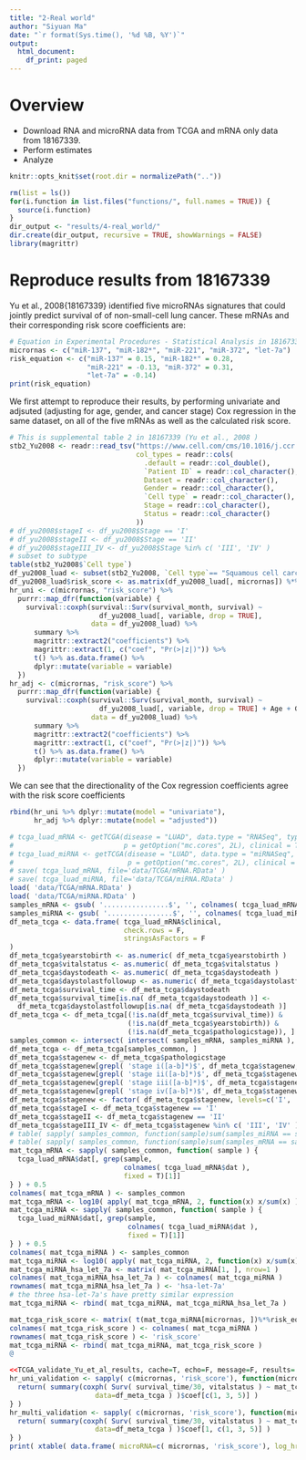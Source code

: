 ```yaml
---
title: "2-Real world"
author: "Siyuan Ma"
date: "`r format(Sys.time(), '%d %B, %Y')`"
output:
  html_document:
    df_print: paged
---
```

# Overview
- Download RNA and microRNA data from TCGA and mRNA only data from 18167339.
- Perform estimates
- Analyze
```r
knitr::opts_knit$set(root.dir = normalizePath(".."))
```
```r
rm(list = ls())
for(i.function in list.files("functions/", full.names = TRUE)) {
  source(i.function)
}
dir_output <- "results/4-real_world/"
dir.create(dir_output, recursive = TRUE, showWarnings = FALSE)
library(magrittr)
```
# Reproduce results from 18167339
Yu et al., 2008{18167339} identified five microRNAs signatures that could jointly predict survival of of non-small-cell lung cancer. These mRNAs and their corresponding risk score coefficients are:
```r
# Equation in Experimental Procedures - Statistical Analysis in 18167339
micrornas <- c("miR-137", "miR-182*", "miR-221", "miR-372", "let-7a")
risk_equation <- c("miR-137" = 0.15, "miR-182*" = 0.28, 
                   "miR-221" = -0.13, "miR-372" = 0.31,
                   "let-7a" = -0.14)
print(risk_equation)
```
We first attempt to reproduce their results, by performing univariate and adjsuted (adjusting for age, gender, and cancer stage) Cox regression in the same dataset, on all of the five mRNAs as well as the calculated risk score.
```r
# This is supplemental table 2 in 18167339 (Yu et al., 2008 )
stb2_Yu2008 <- readr::read_tsv("https://www.cell.com/cms/10.1016/j.ccr.2007.12.008/attachment/746b948d-33a2-4121-a180-aacd7eec6161/mmc2.txt",
                               col_types = readr::cols(
                                 .default = readr::col_double(),
                                 `Patient ID` = readr::col_character(),
                                 Dataset = readr::col_character(),
                                 Gender = readr::col_character(),
                                 `Cell type` = readr::col_character(),
                                 Stage = readr::col_character(),
                                 Status = readr::col_character()
                               ))
# df_yu2008$stageI <- df_yu2008$Stage == 'I'
# df_yu2008$stageII <- df_yu2008$Stage == 'II'
# df_yu2008$stageIII_IV <- df_yu2008$Stage %in% c( 'III', 'IV' )
# subset to subtype
table(stb2_Yu2008$`Cell type`)
df_yu2008_luad <- subset(stb2_Yu2008, `Cell type`== "Squamous cell carcinoma")
df_yu2008_luad$risk_score <- as.matrix(df_yu2008_luad[, micrornas]) %*% risk_equation
hr_uni <- c(micrornas, "risk_score") %>% 
  purrr::map_dfr(function(variable) {
    survival::coxph(survival::Surv(survival_month, survival) ~ 
                      df_yu2008_luad[, variable, drop = TRUE],
                    data = df_yu2008_luad) %>% 
      summary %>% 
      magrittr::extract2("coefficients") %>% 
      magrittr::extract(1, c("coef", "Pr(>|z|)")) %>% 
      t() %>% as.data.frame() %>% 
      dplyr::mutate(variable = variable)
  })
hr_adj <- c(micrornas, "risk_score") %>% 
  purrr::map_dfr(function(variable) {
    survival::coxph(survival::Surv(survival_month, survival) ~ 
                      df_yu2008_luad[, variable, drop = TRUE] + Age + Gender + factor(Stage),
                    data = df_yu2008_luad) %>% 
      summary %>% 
      magrittr::extract2("coefficients") %>% 
      magrittr::extract(1, c("coef", "Pr(>|z|)")) %>% 
      t() %>% as.data.frame() %>% 
      dplyr::mutate(variable = variable)
  })
```
We can see that the directionality of the Cox regression coefficients agree with the risk score coefficients
```r
rbind(hr_uni %>% dplyr::mutate(model = "univariate"),
      hr_adj %>% dplyr::mutate(model = "adjusted"))
```
```r
# tcga_luad_mRNA <- getTCGA(disease = "LUAD", data.type = "RNASeq", type = "count", filter = "Y",
#                           p = getOption("mc.cores", 2L), clinical = TRUE, cvars = "OS")
# tcga_luad_miRNA <- getTCGA(disease = "LUAD", data.type = "miRNASeq", type = "count", filter = "Y",
#                            p = getOption("mc.cores", 2L), clinical = FALSE, cvars = "OS")
# save( tcga_luad_mRNA, file='data/TCGA/mRNA.RData' )
# save( tcga_luad_miRNA, file='data/TCGA/miRNA.RData' )
load( 'data/TCGA/mRNA.RData' )
load( 'data/TCGA/miRNA.RData' )
samples_mRNA <- gsub( '................$', '', colnames( tcga_luad_mRNA[[1]] ), perl=T )
samples_miRNA <- gsub( '................$', '', colnames( tcga_luad_miRNA[[1]] ), perl=T )
df_meta_tcga <- data.frame( tcga_luad_mRNA$clinical,
                            check.rows = F,
                            stringsAsFactors = F
)
df_meta_tcga$yearstobirth <- as.numeric( df_meta_tcga$yearstobirth )
df_meta_tcga$vitalstatus <- as.numeric( df_meta_tcga$vitalstatus )
df_meta_tcga$daystodeath <- as.numeric( df_meta_tcga$daystodeath )
df_meta_tcga$daystolastfollowup <- as.numeric( df_meta_tcga$daystolastfollowup )
df_meta_tcga$survival_time <- df_meta_tcga$daystodeath
df_meta_tcga$survival_time[is.na( df_meta_tcga$daystodeath )] <- 
  df_meta_tcga$daystolastfollowup[is.na( df_meta_tcga$daystodeath )]
df_meta_tcga <- df_meta_tcga[(!is.na(df_meta_tcga$survival_time)) & 
                             (!is.na(df_meta_tcga$yearstobirth)) &
                             (!is.na(df_meta_tcga$pathologicstage)), ]
samples_common <- intersect( intersect( samples_mRNA, samples_miRNA ), rownames( df_meta_tcga ) )
df_meta_tcga <- df_meta_tcga[samples_common, ]
df_meta_tcga$stagenew <- df_meta_tcga$pathologicstage
df_meta_tcga$stagenew[grepl( 'stage i([a-b]*)$', df_meta_tcga$stagenew, perl=T )] <- 'I'
df_meta_tcga$stagenew[grepl( 'stage ii([a-b]*)$', df_meta_tcga$stagenew, perl=T )] <- 'II'
df_meta_tcga$stagenew[grepl( 'stage iii([a-b]*)$', df_meta_tcga$stagenew, perl=T )] <- 'III'
df_meta_tcga$stagenew[grepl( 'stage iv([a-b]*)$', df_meta_tcga$stagenew, perl=T )] <- 'IV'
df_meta_tcga$stagenew <- factor( df_meta_tcga$stagenew, levels=c('I', 'II', 'III', 'IV') )
df_meta_tcga$stageI <- df_meta_tcga$stagenew == 'I'
df_meta_tcga$stageII <- df_meta_tcga$stagenew == 'II'
df_meta_tcga$stageIII_IV <- df_meta_tcga$stagenew %in% c( 'III', 'IV' )
# table( sapply( samples_common, function(sample)sum(samples_miRNA == sample) ) )
# table( sapply( samples_common, function(sample)sum(samples_mRNA == sample) ) )
mat_tcga_mRNA <- sapply( samples_common, function( sample ) {
  tcga_luad_mRNA$dat[, grep(sample, 
                            colnames( tcga_luad_mRNA$dat ), 
                            fixed = T)[1]]
} ) + 0.5
colnames( mat_tcga_mRNA ) <- samples_common
mat_tcga_mRNA <- log10( apply( mat_tcga_mRNA, 2, function(x) x/sum(x) ) )
mat_tcga_miRNA <- sapply( samples_common, function( sample ) {
  tcga_luad_miRNA$dat[, grep(sample, 
                             colnames( tcga_luad_miRNA$dat ), 
                             fixed = T)[1]]
} ) + 0.5
colnames( mat_tcga_miRNA ) <- samples_common
mat_tcga_miRNA <- log10( apply( mat_tcga_miRNA, 2, function(x) x/sum(x) ) )
mat_tcga_miRNA_hsa_let_7a <- matrix( mat_tcga_miRNA[1, ], nrow=1 )
colnames( mat_tcga_miRNA_hsa_let_7a ) <- colnames( mat_tcga_miRNA )
rownames( mat_tcga_miRNA_hsa_let_7a ) <- 'hsa-let-7a'
# the three hsa-let-7a's have pretty similar expression
mat_tcga_miRNA <- rbind( mat_tcga_miRNA, mat_tcga_miRNA_hsa_let_7a )

mat_tcga_risk_score <- matrix( t(mat_tcga_miRNA[micrornas, ])%*%risk_equation, nrow=1 )
colnames( mat_tcga_risk_score ) <- colnames( mat_tcga_miRNA )
rownames( mat_tcga_risk_score ) <- 'risk_score'
mat_tcga_miRNA <- rbind( mat_tcga_miRNA, mat_tcga_risk_score )
@

<<TCGA_validate_Yu_et_al_results, cache=T, echo=F, message=F, results='asis'>>=
hr_uni_validation <- sapply( c(micrornas, 'risk_score'), function(microrna){
  return( summary(coxph( Surv( survival_time/30, vitalstatus ) ~ mat_tcga_miRNA[microrna, ],
                     data=df_meta_tcga ) )$coef[c(1, 3, 5)] )
} )
hr_multi_validation <- sapply( c(micrornas, 'risk_score'), function(microrna){
  return( summary(coxph( Surv( survival_time/30, vitalstatus ) ~ mat_tcga_miRNA[microrna, ] + yearstobirth + gender + stagenew,
                     data=df_meta_tcga ) )$coef[1, c(1, 3, 5)] )
} )
print( xtable( data.frame( microRNA=c( micrornas, 'risk_score'), log_hr_uni=hr_uni_validation[1, ], log_hr_uni_sd=hr_uni_validation[2, ], p_uni=hr_uni_validation[3, ], log_hr_multi=hr_multi_validation[1, ], log_hr_multi_sd=hr_multi_validation[2, ], p_multi=hr_multi_validation[3, ] ) ), include.rownames=F )
```